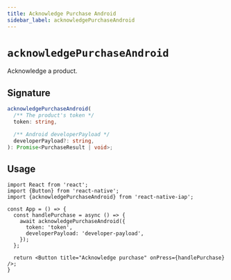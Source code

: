 ```yaml
---
title: Acknowledge Purchase Android
sidebar_label: acknowledgePurchaseAndroid
---
```



<AdFitTopFixed />

# `acknowledgePurchaseAndroid`

Acknowledge a product.

## Signature

```ts
acknowledgePurchaseAndroid(
  /** The product's token */
  token: string,

  /** Android developerPayload */
  developerPayload?: string,
): Promise<PurchaseResult | void>;
```

## Usage

```tsx
import React from 'react';
import {Button} from 'react-native';
import {acknowledgePurchaseAndroid} from 'react-native-iap';

const App = () => {
  const handlePurchase = async () => {
    await acknowledgePurchaseAndroid({
      token: 'token',
      developerPayload: 'developer-payload',
    });
  };

  return <Button title="Acknowledge purchase" onPress={handlePurchase} />;
}
```
